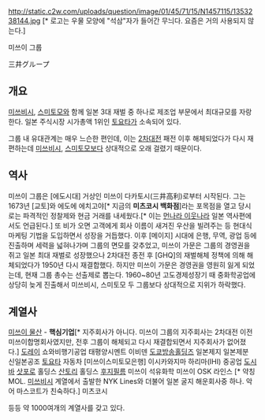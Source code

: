 http://static.c2w.com/uploads/question/image/01/45/71/15/N1457115/1353238144.jpg
[*  로고는 우물 모양에 "석삼"자가 들어간 무늬다. 요즘은 거의 사용되지 않는다.]

미쓰이 그룹

三井グループ

== 개요 ==
[[미쓰비시]], [[스미토모]]와 함께 일본 3대 재벌 중 하나로 제조업 부문에서 최대규모를 자랑한다. 일본 주식시장 시가총액 1위인 [[토요타]]가 소속되어 있다.

그룹 내 유대관계는 매우 느슨한 편인데, 이는 [[2차대전]] 패전 이후 해체되었다가 다시 재편하는데 [[미쓰비시]], [[스미토모]]보다 상대적으로 오래 걸렸기 때문이다.

== 역사 ==
미쓰이 그룹은 [에도시대] 거상인 미쓰이 다카토시(三井高利)로부터 시작된다. 그는 1673년 [교토]와 에도에 에치고야[* 지금의 '''미츠코시 백화점''']라는 포목점을 열고 당시로는 파격적인 정찰제와 현금 거래를 내세웠다.[* 이는 [[먼나라 이웃나라]] 일본 역사편에서도 언급된다.] 또 비가 오면 고객에게 회사 이름이 새겨진 우산을 빌려주는 등 현대식 마케팅 기법을 도입하면서 성장을 거듭했다. 이후 [메이지] 시대에 은행, 무역, 광업 등에 진출하며 세력을 넓혀나가며 그룹의 면모를 갖추었고, 미쓰이 가문은 그룹의 경영권을 쥐고 일본 최대 재벌로 성장했으나 2차대전 종전 후 [GHQ]의 재벌해체 정책에 의해 해체되었다가 1950년 다시 재결합했다. 하지만 미쓰이 가문은 경영권을 영원히 잃게 되었는데, 현재 그룹 총수는 선출제로 뽑는다. 1960~80년 고도경제성장기 때 중화학공업에 상당히 늦게 진출해서 미쓰비시, 스미토모 두 그룹보다 상대적으로 지위가 하락했다.

== 계열사 ==
[[미쓰이 물산]] - '''핵심기업'''[* 지주회사가 아니다. 미쓰이 그룹의 지주회사는 2차대전 이전 미쓰이합명회사였지만, 전후 그룹이 해체되고 다시 재결합되면서 지주회사가 없어졌다.]
[[제일모직|도레이]]
쇼와비행기공업
태평양시멘트
이비덴
[[TBS|도쿄방송홀딩즈]]
일본제지
일본제분
신일본공조
[[토요타]] 자동차
[미쓰이스미토모은행]
이시카와지마 하리마(IHI) 중공업
[[도시바]]
[[삿포로]] 홀딩스
[[산토리]] 홀딩스
[[후지필름]]
미쓰이 석유화학
미쓰이 OSK 라인스 [* 약칭 MOL. [[미쓰비시]] 계열에서 출발한 NYK Lines와 더불어 일본 굴지 해운회사중 하나. 악어 마스코트가 친숙하다.]
미츠코시

등등 약 1000여개의 계열사를 갖고 있다.
